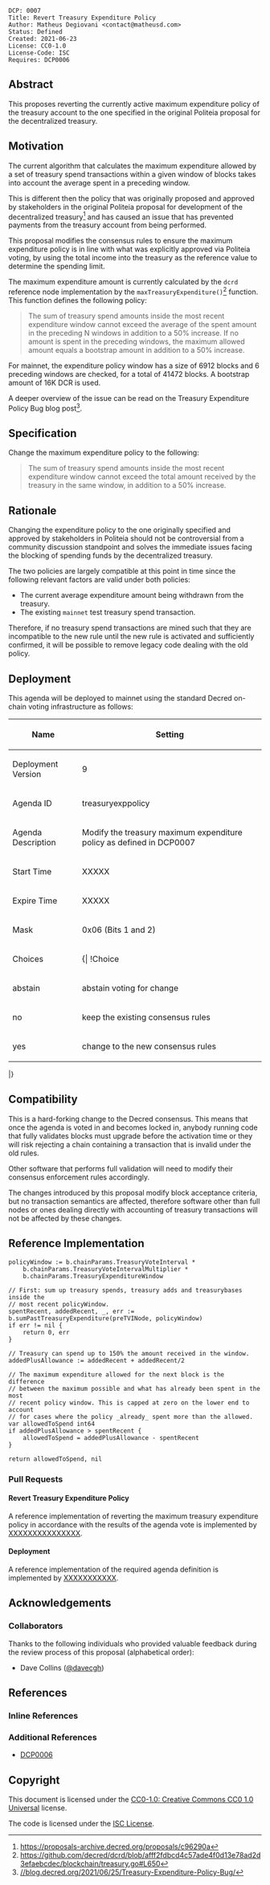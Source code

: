 <pre>
DCP: 0007
Title: Revert Treasury Expenditure Policy
Author: Matheus Degiovani <contact@matheusd.com>
Status: Defined
Created: 2021-06-23
License: CC0-1.0
License-Code: ISC
Requires: DCP0006
</pre>

==Abstract==

This proposes reverting the currently active maximum expenditure policy of the
treasury account to the one specified in the original Politeia proposal for the
decentralized treasury.

==Motivation==

The current algorithm that calculates the maximum expenditure allowed by a set
of treasury spend transactions within a given window of blocks takes into
account the average spent in a preceding window.

This is different then the policy that was originally proposed and approved by
stakeholders in the original Politeia proposal for development of the
decentralized treasury<ref>[[https://proposals-archive.decred.org/proposals/c96290a]]</ref>
and has caused an issue that has prevented payments from the treasury account
from being performed.

This proposal modifies the consensus rules to ensure the maximum expenditure
policy is in line with what was explicitly approved via Politeia voting, by
using the total income into the treasury as the reference value to determine the
spending limit.

The maximum expenditure amount is currently calculated by the <code>dcrd</code> reference
node implementation by the
<code>maxTreasuryExpenditure()</code><ref>[[https://github.com/decred/dcrd/blob/afff2fdbcd4c57ade4f0d13e78ad2d3efaebcdec/blockchain/treasury.go#L650]]</ref>
function. This function defines the following policy:

<blockquote>The sum of treasury spend amounts inside the most recent expenditure window
cannot exceed the average of the spent amount in the preceding N windows in
addition to a 50% increase. If no amount is spent in the preceding windows,
the maximum allowed amount equals a bootstrap amount in addition to a 50%
increase.</blockquote>

For mainnet, the expenditure policy window has a size of 6912 blocks and 6
preceding windows are checked, for a total of 41472 blocks. A bootstrap amount
of 16K DCR is used.

A deeper overview of the issue can be read on the Treasury Expenditure Policy Bug
blog post<ref>[[https://blog.decred.org/2021/06/25/Treasury-Expenditure-Policy-Bug/|]]</ref>.

==Specification==

Change the maximum expenditure policy to the following:

<blockquote>The sum of treasury spend amounts inside the most recent expenditure window
cannot exceed the total amount received by the treasury in the same window, in
addition to a 50% increase.</blockquote>

==Rationale==

Changing the expenditure policy to the one originally specified and approved by
stakeholders in Politeia should not be controversial from a community discussion
standpoint and solves the immediate issues facing the blocking of spending funds by
the decentralized treasury.

The two policies are largely compatible at this point in time since the following
relevant factors are valid under both policies:

* The current average expenditure amount being withdrawn from the treasury.
* The existing <code>mainnet</code> test treasury spend transaction.

Therefore, if no treasury spend transactions are mined such that they are
incompatible to the new rule until the new rule is activated and sufficiently
confirmed, it will be possible to remove legacy code dealing with the old
policy.

==Deployment==

This agenda will be deployed to mainnet using the standard Decred on-chain
voting infrastructure as follows:

{|
!Name!!Setting
|-
|Deployment Version||9
|-
|Agenda ID||treasuryexppolicy
|-
|Agenda Description||Modify the treasury maximum expenditure policy as defined
in DCP0007
|-
|Start Time||XXXXX
|-
|Expire Time||XXXXX
|-
|Mask||0x06 (Bits 1 and 2)
|-
|Choices||{| !Choice!!English Description!!Bits
|-
|abstain||abstain voting for change||0x00
|-
|no||keep the existing consensus rules||0x02 (Bit 1)
|-
|yes||change to the new consensus rules||0x04 (Bit 2)
|}
|}

==Compatibility==

This is a hard-forking change to the Decred consensus.  This means that once the
agenda is voted in and becomes locked in, anybody running code that fully
validates blocks must upgrade before the activation time or they will risk
rejecting a chain containing a transaction that is invalid under the old rules.

Other software that performs full validation will need to modify their consensus
enforcement rules accordingly.

The changes introduced by this proposal modify block acceptance criteria, but no
transaction semantics are affected, therefore software other than full nodes or
ones dealing directly with accounting of treasury transactions will not be
affected by these changes.

==Reference Implementation==

<pre>
policyWindow := b.chainParams.TreasuryVoteInterval *
    b.chainParams.TreasuryVoteIntervalMultiplier *
    b.chainParams.TreasuryExpenditureWindow

// First: sum up treasury spends, treasury adds and treasurybases inside the 
// most recent policyWindow.
spentRecent, addedRecent, _, err := b.sumPastTreasuryExpenditure(preTVINode, policyWindow)
if err != nil {
    return 0, err
}

// Treasury can spend up to 150% the amount received in the window.
addedPlusAllowance := addedRecent + addedRecent/2

// The maximum expenditure allowed for the next block is the difference
// between the maximum possible and what has already been spent in the most
// recent policy window. This is capped at zero on the lower end to account
// for cases where the policy _already_ spent more than the allowed.
var allowedToSpend int64
if addedPlusAllowance > spentRecent {
    allowedToSpend = addedPlusAllowance - spentRecent
}

return allowedToSpend, nil
</pre>

===Pull Requests===

====Revert Treasury Expenditure Policy====

A reference implementation of reverting the maximum treasury expenditure policy
in accordance with the results of the agenda vote is implemented by
[[XXXXXXXXXXXXXXX]].

====Deployment====

A reference implementation of the required agenda definition is implemented by
[[XXXXXXXXXXX]].


==Acknowledgements==

===Collaborators===

Thanks to the following individuals who provided valuable feedback during the
review process of this proposal (alphabetical order):

* Dave Collins ([[https://github.com/davecgh|@davecgh]])

==References==

===Inline References===

<references/>

===Additional References===

* [[../dcp-0006/dcp-0006.mediawiki|DCP0006]]

==Copyright==

This document is licensed under the
[https://creativecommons.org/publicdomain/zero/1.0 CC0-1.0: Creative Commons CC0
1.0 Universal] license.

The code is licensed under the [https://opensource.org/licenses/ISC ISC
License].
